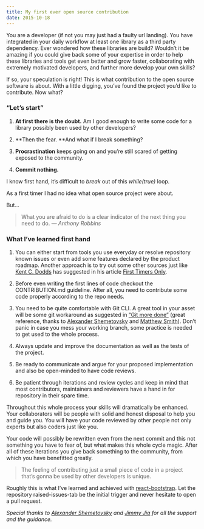 ```yaml
---
title: My first ever open source contribution
date: 2015-10-18
---
```


You are a developer (if not you may just had a faulty url landing). You have integrated in your daily workflow at least one library as a third party dependency. Ever wondered how these libraries are build? Wouldn’t it be amazing if you could give back some of your expertise in order to help these libraries and tools get even better and grow faster, collaborating with extremely motivated developers, and further more develop your own skills?

If so, your speculation is right! This is what contribution to the open source software is about. With a little digging, you’ve found the project you’d like to contribute. Now what?

### “Let’s start”

1. **At first there is the doubt.** Am I good enough to write some code for a library possibly been used by other developers?

1. **Then the fear. **And what if I break something?

1. **Procrastination** keeps going on and you’re still scared of getting exposed to the community.

1. **Commit nothing.**

I know first hand, it’s difficult to *break* out of this *while(true)* loop.

As a first timer I had no idea what open source project were about.

But…
> What you are afraid to do is a clear indicator of the next thing you need to do. *— Anthony Robbins*

### What I’ve learned first hand

1. You can either start from tools you use everyday or resolve repository known issues or even add some features declared by the product roadmap. Another approach is to try out some other sources just like [Kent C. Dodds]() has suggested in his article [First Timers Only](https://medium.com/@kentcdodds/first-timers-only-78281ea47455).

1. Before even writing the first lines of code checkout the CONTRIBUTION.md guideline. After all, you need to contribute some code properly according to the repo needs.

1. You need to be quite comfortable with Git CLI. A great tool in your asset will be some git workaround as suggested in [“Git more done”](https://vimeo.com/43659036) (great reference, thanks to [Alexander Shemetovsky](https://medium.com/@alexkval) and [Matthew Smith](https://medium.com/@mtscout6)). Don’t panic in case you mess your working branch, some practice is needed to get used to the whole process.

1. Always update and improve the documentation as well as the tests of the project.

1. Be ready to communicate and argue for your proposed implementation and also be open-minded to have code reviews.

1. Be patient through iterations and review cycles and keep in mind that most contributors, maintainers and reviewers have a hand in for repository in their spare time.

Throughout this whole process your skills will dramatically be enhanced. Your collaborators will be people with solid and honest disposal to help you and guide you. You will have your code reviewed by other people not only experts but also coders just like you.

Your code will possibly be rewritten even from the next commit and this not something you have to fear of, but what makes this whole cycle magic. After all of these iterations you give back something to the community, from which you have benefitted greatly.
> The feeling of contributing just a small piece of code in a project that’s gonna be used by other developers is unique.

Roughly this is what I’ve learned and achieved with [react-bootstrap](https://github.com/react-bootstrap/react-bootstrap). Let the repository raised-issues-tab be the initial trigger and never hesitate to open a pull request.

*Special thanks to [Alexander Shemetovsky](https://github.com/AlexKVal) and [Jimmy Jia](https://github.com/taion) for all the support and the guidance.*